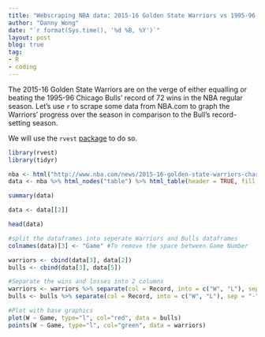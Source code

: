 ```yaml
---
title: "Webscraping NBA data: 2015-16 Golden State Warriors vs 1995-96 Chicago Bulls"
author: "Danny Wong"
date: "`r format(Sys.time(), '%d %B, %Y')`"
layout: post
blog: true
tag:
- R
- coding
---
```


The 2015-16 Golden State Warriors are on the verge of either equalling or beating the 1995-96 Chicago Bulls' record of 72 wins in the NBA regular season. Let's use `r` to scrape some data from NBA.com to graph the Warriors' progress over the season in comparison to the Bull's record-setting season.

We will use the `rvest` [package](http://blog.rstudio.org/2014/11/24/rvest-easy-web-scraping-with-r/) to do so.

```r
library(rvest)
library(tidyr)

nba <- html("http://www.nba.com/news/2015-16-golden-state-warriors-chase-1995-96-chicago-bulls-all-time-wins-record/")
data <- nba %>% html_nodes("table") %>% html_table(header = TRUE, fill = TRUE)

summary(data)

data <- data[[2]]

head(data)

#split the dataframes into seperate Warriors and Bulls dataframes 
colnames(data)[3] <- "Game" #To remove the space between Game Number

warriors <- cbind(data[3], data[2])
bulls <- cbind(data[3], data[5])

#Separate the wins and losses into 2 columns
warriors <- warriors %>% separate(col = Record, into = c("W", "L"), sep = "-")
bulls <- bulls %>% separate(col = Record, into = c("W", "L"), sep = "-")

#Plot with base graphics
plot(W ~ Game, type="l", col="red", data = bulls)
points(W ~ Game, type="l", col="green", data = warriors)
```
